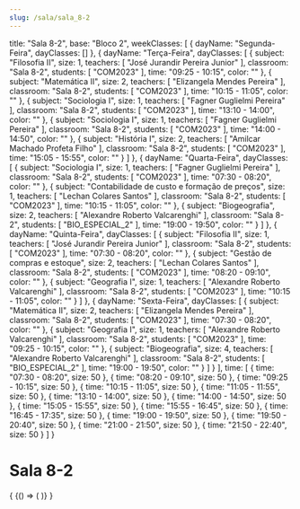 ```yaml
---
slug: /sala/sala_8-2
---
```

  title: "Sala 8-2",
  base: "Bloco 2",
  weekClasses: [
    {
      dayName: "Segunda-Feira",
      dayClasses: []
    },
    {
      dayName: "Terça-Feira",
      dayClasses: [
        {
          subject: "Filosofia II",
          size: 1,
          teachers: [
            "José Jurandir Pereira Junior"
          ],
          classroom: "Sala 8-2",
          students: [
            "COM2023"
          ],
          time: "09:25 - 10:15",
          color: ""
        },
        {
          subject: "Matemática II",
          size: 2,
          teachers: [
            "Elizangela Mendes Pereira"
          ],
          classroom: "Sala 8-2",
          students: [
            "COM2023"
          ],
          time: "10:15 - 11:05",
          color: ""
        },
        {
          subject: "Sociologia I",
          size: 1,
          teachers: [
            "Fagner Guglielmi Pereira"
          ],
          classroom: "Sala 8-2",
          students: [
            "COM2023"
          ],
          time: "13:10 - 14:00",
          color: ""
        },
        {
          subject: "Sociologia I",
          size: 1,
          teachers: [
            "Fagner Guglielmi Pereira"
          ],
          classroom: "Sala 8-2",
          students: [
            "COM2023"
          ],
          time: "14:00 - 14:50",
          color: ""
        },
        {
          subject: "História I",
          size: 2,
          teachers: [
            "Amilcar Machado Profeta Filho"
          ],
          classroom: "Sala 8-2",
          students: [
            "COM2023"
          ],
          time: "15:05 - 15:55",
          color: ""
        }
      ]
    },
    {
      dayName: "Quarta-Feira",
      dayClasses: [
        {
          subject: "Sociologia I",
          size: 1,
          teachers: [
            "Fagner Guglielmi Pereira"
          ],
          classroom: "Sala 8-2",
          students: [
            "COM2023"
          ],
          time: "07:30 - 08:20",
          color: ""
        },
        {
          subject: "Contabilidade de custo e formação de preços",
          size: 1,
          teachers: [
            "Lechan Colares Santos"
          ],
          classroom: "Sala 8-2",
          students: [
            "COM2023"
          ],
          time: "10:15 - 11:05",
          color: ""
        },
        {
          subject: "Biogeografia",
          size: 2,
          teachers: [
            "Alexandre Roberto Valcarenghi"
          ],
          classroom: "Sala 8-2",
          students: [
            "BIO_ESPECIAL_2"
          ],
          time: "19:00 - 19:50",
          color: ""
        }
      ]
    },
    {
      dayName: "Quinta-Feira",
      dayClasses: [
        {
          subject: "Filosofia II",
          size: 1,
          teachers: [
            "José Jurandir Pereira Junior"
          ],
          classroom: "Sala 8-2",
          students: [
            "COM2023"
          ],
          time: "07:30 - 08:20",
          color: ""
        },
        {
          subject: "Gestão de compras e estoque",
          size: 2,
          teachers: [
            "Lechan Colares Santos"
          ],
          classroom: "Sala 8-2",
          students: [
            "COM2023"
          ],
          time: "08:20 - 09:10",
          color: ""
        },
        {
          subject: "Geografia I",
          size: 1,
          teachers: [
            "Alexandre Roberto Valcarenghi"
          ],
          classroom: "Sala 8-2",
          students: [
            "COM2023"
          ],
          time: "10:15 - 11:05",
          color: ""
        }
      ]
    },
    {
      dayName: "Sexta-Feira",
      dayClasses: [
        {
          subject: "Matemática II",
          size: 2,
          teachers: [
            "Elizangela Mendes Pereira"
          ],
          classroom: "Sala 8-2",
          students: [
            "COM2023"
          ],
          time: "07:30 - 08:20",
          color: ""
        },
        {
          subject: "Geografia I",
          size: 1,
          teachers: [
            "Alexandre Roberto Valcarenghi"
          ],
          classroom: "Sala 8-2",
          students: [
            "COM2023"
          ],
          time: "09:25 - 10:15",
          color: ""
        },
        {
          subject: "Biogeografia",
          size: 4,
          teachers: [
            "Alexandre Roberto Valcarenghi"
          ],
          classroom: "Sala 8-2",
          students: [
            "BIO_ESPECIAL_2"
          ],
          time: "19:00 - 19:50",
          color: ""
        }
      ]
    }
  ],
  time: [
    {
      time: "07:30 - 08:20",
      size: 50
    },
    {
      time: "08:20 - 09:10",
      size: 50
    },
    {
      time: "09:25 - 10:15",
      size: 50
    },
    {
      time: "10:15 - 11:05",
      size: 50
    },
    {
      time: "11:05 - 11:55",
      size: 50
    },
    {
      time: "13:10 - 14:00",
      size: 50
    },
    {
      time: "14:00 - 14:50",
      size: 50
    },
    {
      time: "15:05 - 15:55",
      size: 50
    },
    {
      time: "15:55 - 16:45",
      size: 50
    },
    {
      time: "16:45 - 17:35",
      size: 50
    },
    {
      time: "19:00 - 19:50",
      size: 50
    },
    {
      time: "19:50 - 20:40",
      size: 50
    },
    {
      time: "21:00 - 21:50",
      size: 50
    },
    {
      time: "21:50 - 22:40",
      size: 50
    }
  ]
}

# Sala 8-2

<div>
  {
    <BrowserOnly>
      {() => (
        <Grid
          title={data.title}
          weekClasses={data.weekClasses}
          time={data.time}
        />
      )}
    </BrowserOnly>
  }
</div>
